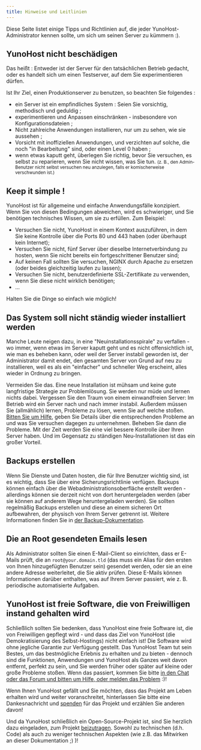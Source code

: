 ```yaml
---
title: Hinweise und Leitlinien
---
```


Diese Seite listet einige Tipps und Richtlinien auf, die jeder YunoHost-Administrator kennen sollte, um sich um seinen Server zu kümmern :).

## YunoHost nicht beschädigen

Das heißt : Entweder ist der Server für den tatsächlichen Betrieb gedacht, oder es handelt sich um einen Testserver, auf dem Sie experimentieren dürfen.

Ist Ihr Ziel, einen Produktionserver zu benutzen, so beachten Sie folgendes :

- ein Server ist ein empfindliches System : Seien Sie vorsichtig, methodisch und geduldig ;
- experimentieren und Anpassen einschränken - insbesondere von Konfigurationsdateien ;
- Nicht zahlreiche Anwendungen installieren, nur um zu sehen, wie sie aussehen ;
- Vorsicht mit inoffiziellen Anwendungen, und verzichten auf solche, die noch "in Bearbeitung" sind, oder einen Level 0 haben ;
- wenn etwas kaputt geht, überlegen Sie richtig, bevor Sie versuchen, es selbst zu reparieren, wenn Sie nicht wissen, was Sie tun. <small>(z. B., den Admin-Benutzer nicht selbst versuchen neu anzulegen, falls er komischerweise verschwunden ist.)</small>

## Keep it simple !

YunoHost ist für allgemeine und einfache Anwendungsfälle konzipiert. Wenn Sie von diesen Bedingungen abweichen, wird es schwieriger, und Sie benötigen technisches Wissen, um sie zu erfüllen. Zum Beispiel:

- Versuchen Sie nicht, YunoHost in einem Kontext auszuführen, in dem Sie keine Kontrolle über die Ports 80 und 443 haben (oder überhaupt kein Internet);
- Versuchen Sie nicht, fünf Server über dieselbe Internetverbindung zu hosten, wenn Sie nicht bereits ein fortgeschrittener Benutzer sind;
- Auf keinen Fall sollten Sie versuchen, NGINX durch Apache zu ersetzen (oder beides gleichzeitig laufen zu lassen);
- Versuchen Sie nicht, benutzerdefinierte SSL-Zertifikate zu verwenden, wenn Sie diese nicht wirklich benötigen;
- ...

Halten Sie die Dinge so einfach wie möglich!

## Das System soll nicht ständig wieder installiert werden

Manche Leute neigen dazu, in eine "Neuinstallationsspirale" zu verfallen - wo immer, wenn etwas im Server kaputt geht und es nicht offensichtlich ist, wie man es beheben kann, oder weil der Server instabil geworden ist, der Administrator damit endet, den gesamten Server von Grund auf neu zu installieren, weil es als ein "einfacher" und schneller Weg erscheint, alles wieder in Ordnung zu bringen.

Vermeiden Sie das. Eine neue Installation ist mühsam und keine gute langfristige Strategie zur Problemlösung. Sie werden nur müde und lernen nichts dabei. Vergessen Sie den Traum von einem einwandfreien Server: Im Betrieb wird ein Server nach und nach immer instabil. Außerdem müssen Sie (allmählich) lernen, Probleme zu lösen, wenn Sie auf welche stoßen. [Bitten Sie um Hilfe](/community/help), geben Sie Details über die entsprechenden Probleme an und was Sie versuchen dagegen zu unternehmen. Beheben Sie dann die Probleme. Mit der Zeit werden Sie eine viel bessere Kontrolle über Ihren Server haben. Und im Gegensatz zu ständigen Neu-Installationen ist das ein großer Vorteil.

## Backups erstellen

Wenn Sie Dienste und Daten hosten, die für Ihre Benutzer wichtig sind, ist es wichtig, dass Sie über eine Sicherungsrichtlinie verfügen. Backups können einfach über die Webadministrationsoberfläche erstellt werden - allerdings können sie derzeit nicht von dort heruntergeladen werden (aber sie können auf anderem Wege heruntergeladen werden). Sie sollten regelmäßig Backups erstellen und diese an einem sicheren Ort aufbewahren, der physisch von Ihrem Server getrennt ist. Weitere Informationen finden Sie in [der Backup-Dokumentation](/category/backup).

## Die an Root gesendeten Emails lesen

Als Administrator sollten Sie einen E-Mail-Client so einrichten, dass er E-Mails prüft, die an `root@your.domain.tld` (das muss ein Alias für den ersten von Ihnen hinzugefügten Benutzer sein) gesendet werden, oder sie an eine andere Adresse weiterleitet, die Sie aktiv prüfen. Diese E-Mails können Informationen darüber enthalten, was auf Ihrem Server passiert, wie z. B. periodische automatisierte Aufgaben.

## YunoHost ist freie Software, die von Freiwilligen instand gehalten wird

Schließlich sollten Sie bedenken, dass YunoHost eine freie Software ist, die von Freiwilligen gepflegt wird - und dass das Ziel von YunoHost (die Demokratisierung des Selbst-Hostings) nicht einfach ist! Die Software wird ohne jegliche Garantie zur Verfügung gestellt. Das YunoHost Team tut sein Bestes, um das bestmögliche Erlebnis zu erhalten und zu bieten - dennoch sind die Funktionen, Anwendungen und YunoHost als Ganzes weit davon entfernt, perfekt zu sein, und Sie werden früher oder später auf kleine oder große Probleme stoßen. Wenn das passiert, kommen Sie bitte [in den Chat oder das Forum und bitten um Hilfe, oder melden das Problem](/community/help) :)!

Wenn Ihnen YunoHost gefällt und Sie möchten, dass das Projekt am Leben erhalten wird und weiter voranschreitet, hinterlassen Sie bitte eine Dankesnachricht und [spenden](https://liberapay.com/YunoHost) für das Projekt und erzählen Sie anderen davon!

Und da YunoHost schließlich ein Open-Source-Projekt ist, sind Sie herzlich dazu eingeladen, zum Projekt [beizutragen](/contribute). Sowohl zu technischen (d.h. Code) als auch zu weniger technischen Aspekten (wie z.B. das Mitwirken an dieser Dokumentation ;) )!
